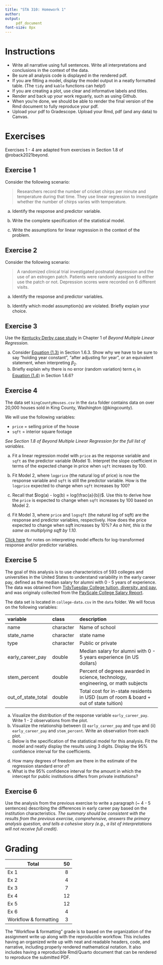 ```yaml
---
title: "STA 310: Homework 1"
author: 
output: 
     pdf_document
font-size: 8px
---
```


::: callout-important
:::

# Instructions

-   Write all narrative using full sentences. Write all interpretations and conclusions in the context of the data.
-   Be sure all analysis code is displayed in the rendered pdf.
-   If you are fitting a model, display the model output in a neatly formatted table. (The `tidy` and `kable` functions can help!)
-   If you are creating a plot, use clear and informative labels and titles.
-   Render and back up your work reguarly, such as using Github. 
-   When you're done, we should be able to render the final version of the Rmd document to fully reproduce your pdf.
- Upload your pdf to Gradescope. Upload your Rmd, pdf (and any data) to Canvas. 

# Exercises

Exercises 1 - 4 are adapted from exercises in Section 1.8 of @roback2021beyond.

## Exercise 1

<!--Adapted from BMLR Ch 1 Ex 1-->

Consider the following scenario:

> Researchers record the number of cricket chirps per minute and temperature during that time. They use linear regression to investigate whether the number of chirps varies with temperature.

a.  Identify the response and predictor variable.

b.  Write the complete specification of the statistical model.

c.  Write the assumptions for linear regression in the context of the problem.

## Exercise 2

<!--Adapted from BMLR Ch 1 Ex 2-->

Consider the following scenario:

> A randomized clinical trial investigated postnatal depression and the use of an estrogen patch. Patients were randomly assigned to either use the patch or not. Depression scores were recorded on 6 different visits.

a.  Identify the response and predictor variables.

b.  Identify which model assumption(s) are violated. Briefly explain your choice.

## Exercise 3

<!--Adapted from Ch 1 Ex 3-->

Use the [Kentucky Derby case study](https://bookdown.org/roback/bookdown-BeyondMLR/ch-MLRreview.html#review-of-multiple-linear-regression) in Chapter 1 of *Beyond Multiple Linear Regression.*

a.  Consider [Equation (1.3)](https://bookdown.org/roback/bookdown-BeyondMLR/ch-MLRreview.html#multiple-linear-regression-with-two-predictors) in Section 1.6.3. Show why we have to be sure to say "holding year constant", "after adjusting for year", or an equivalent statement, when interpreting $\beta_2$.
b.  Briefly explain why there is no error (random variation) term $\epsilon_i$ in [Equation (1.4)](https://bookdown.org/roback/bookdown-BeyondMLR/ch-MLRreview.html#multiple-linear-regression-with-an-interaction-term) in Section 1.6.6?

## Exercise 4

<!--Adapted from Ch 1 Guided Ex 3-->

The data set `kingCountyHouses.csv` in the `data` folder contains data on over 20,000 houses sold in King County, Washington (@kingcounty).

We will use the following variables:

-   `price` = selling price of the house
-   `sqft` = interior square footage

*See Section 1.8 of Beyond Multiple Linear Regression for the full list of variables.*

a.  Fit a linear regression model with `price` as the response variable and `sqft` as the predictor variable (Model 1). Interpret the slope coefficient in terms of the expected change in price when `sqft` increases by 100.

b.  Fit Model 2, where `logprice` (the natural log of price) is now the response variable and `sqft` is still the predictor variable. How is the `logprice` expected to change when `sqft` increases by 100?

c.  Recall that $log(a) - log(b) = log(\frac{a}{b})$. Use this to derive how the `price` is expected to change when `sqft` increases by 100 based on Model 2.

d.  Fit Model 3, where `price` and `logsqft` (the natural log of sqft) are the response and predictor variables, respectively. How does the price expected to change when sqft increases by 10%? *As a hint, this is the same as multiplying sqft by 1.10.*

::: callout-tip
[Click here](https://github.com/STA210-Sp19/supplemental-notes/blob/master/log-transformations.pdf) for notes on interpreting model effects for log-transformed response and/or predictor variables.
:::

## Exercise 5

The goal of this analysis is to use characteristics of 593 colleges and universities in the United States to understand variability in the early career pay, defined as the median salary for alumni with 0 - 5 years of experience. The data was obtained from [TidyTuesday College tuition, diversity, and pay](https://github.com/rfordatascience/tidytuesday/blob/master/data/2020/2020-03-10/readme.md), and was originaly collected from the [PayScale College Salary Report](https://www.payscale.com/college-salary-report/bachelors).

The data set is located in `college-data.csv` in the `data` folder. We will focus on the following variables:

| variable           | class     | description                                                                           |
|:------------|:------------|:---------------------------------------------|
| name               | character | Name of school                                                                        |
| state_name         | character | state name                                                                            |
| type               | character | Public or private                                                                     |
| early_career_pay   | double    | Median salary for alumni with 0 - 5 years experience (in US dollars)                  |
| stem_percent       | double    | Percent of degrees awarded in science, technology, engineering, or math subjects      |
| out_of_state_total | double    | Total cost for in-state residents in USD (sum of room & board + out of state tuition) |

a.  Visualize the distribution of the response variable `early_career_pay`. Write 1 - 2 observations from the plot.
b.  Visualize the relationship between (i) `early_career_pay` and `type` and (ii) `early_career_pay` and `stem_percent`. Write an observation from each plot.
c.  Below is the specification of the statistical model for this analysis. Fit the model and neatly display the results using 3 digits. Display the 95% confidence interval for the coefficients.


\begin{align}
early\_career\_pay_{i} = \beta_0 &+ \beta_1~out\_of\_state\_total_{i} + \beta_2 ~ type \\
&+ \beta_3 ~ stem\_percent_{i} + \beta_4 ~ type * stem\_percent_{i} \\ &+ \epsilon_{i}, \hspace{5mm} \text{where } \epsilon_i \sim N(0, \sigma^2)
\end{align}



d.  How many degrees of freedom are there in the estimate of the regression standard error $\sigma$?
e.  What is the 95% confidence interval for the amount in which the intercept for public institutions differs from private institutions?

## Exercise 6

Use the analysis from the previous exercise to write a paragraph (\~ 4 - 5 sentences) describing the differences in early career pay based on the institution characteristics. *The summary should be consistent with the results from the previous exercise, comprehensive, answers the primary analysis question, and tells a cohesive story (e.g., a list of interpretations will not receive full credit).*


# Grading

| **Total**             | **50** |
|-----------------------|:------:|
| Ex 1                  |   8    |
| Ex 2                  |   4    |
| Ex 3                  |   7    |
| Ex 4                  |   12   |
| Ex 5                  |   12   |
| Ex 6                  |   4    |
| Workflow & formatting |   3    |

The "Workflow & formatting" grade is to based on the organization of the assignment write up along with the reproducible workflow. This includes having an organized write up with neat and readable headers, code, and narrative, including properly rendered mathematical notation. It also includes having a reproducible Rmd/Quarto document that can be rendered to reproduce the submitted PDF.
